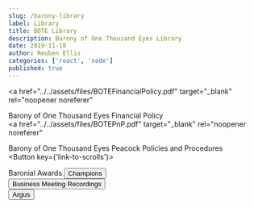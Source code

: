 ```yaml
---
slug: /barony-library
label: Library
title: BOTE Library
description: Barony of One Thousand Eyes Library
date: 2019-11-10
author: Reuben Ellis
categories: ['react', 'node']
published: true
---
```



<a
  href="../../assets/files/BOTEFinancialPolicy.pdf"
  target="_blank"
  rel="noopener noreferer"
>
  Barony of One Thousand Eyes Financial Policy
</a>
<br />
<a
  href="../../assets/files/BOTEPnP.pdf"
  target="_blank"
  rel="noopener noreferer"
>
  Barony of One Thousand Eyes Peacock Policies and Procedures
</a>
<br />
<Button key={'link-to-scrolls'}>
  <Link to='/baronial-awards'><span style={{'color': '#fff', 'textDecoration': 'none'}}>Baronial Awards</span></Link>
</Button>
<Button key={'link-to-champions'}>
  <Link to='/champions'><span style={{'color': '#fff', 'textDecoration': 'none'}}>Champions</span></Link>
</Button>
<br />
<Button key={'link-to-barony-business-meetings'}>
  <Link to='/business-meetings'><span style={{'color': '#fff', 'textDecoration': 'none'}}>Business Meeting Recordings</span></Link>
</Button>
<br />
<Button key={'link-to-argus'}>
  <Link to='/argus'><span style={{'color': '#fff', 'textDecoration': 'none'}}>Argus</span></Link>
</Button>